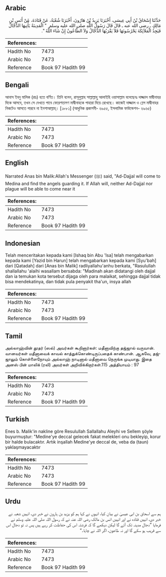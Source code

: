 ## Arabic


<div dir="rtl" lang="ar" style={{fontSize:'larger',backgroundColor:'#f8f9fa',padding:20}}>
حَدَّثَنَا إِسْحَاقُ بْنُ أَبِي عِيسَى، أَخْبَرَنَا يَزِيدُ بْنُ هَارُونَ، أَخْبَرَنَا شُعْبَةُ، عَنْ قَتَادَةَ، عَنْ أَنَسِ بْنِ مَالِكٍ ـ رضى الله عنه ـ قَالَ قَالَ رَسُولُ اللَّهِ صلى الله عليه وسلم ‏ "‏ الْمَدِينَةُ يَأْتِيهَا الدَّجَّالُ فَيَجِدُ الْمَلاَئِكَةَ يَحْرُسُونَهَا فَلاَ يَقْرَبُهَا الدَّجَّالُ وَلاَ الطَّاعُونُ إِنْ شَاءَ اللَّهُ ‏"‏‏.‏
</div>
<div style={{backgroundColor:'#f8f9fa',padding:20, marginBottom: 10}}><table> <thead> <tr> <th>References:</th> <th></th> </tr> </thead> <tbody><tr><td>Hadith No</td><td>7473</td></tr><tr><td>Arabic No</td><td>7473</td></tr><tr><td>Reference</td><td>Book 97 Hadith 99</td></tr></tbody></table></div>

## Bengali


<div dir="ltr" lang="bn" style={{fontSize:'larger',backgroundColor:'#f8f9fa',padding:20}}>
আনাস ইবনু মালিক (রাঃ) হতে বর্ণিত। তিনি বলেন, রাসূলুল্লাহ সাল্লাল্লাহু আলাইহি ওয়াসাল্লাম বলেছেনঃ দাজ্জাল মাদ্বীনাহর দিকে আসবে, তখন সে দেখতে পাবে ফেরেশতাগণ মাদ্বীনাহকে পাহারা দিয়ে রেখেছে। কাজেই দাজ্জাল ও প্লেগ মাদ্বীনাহর নিকটেও আসতে পারবে না ইনশাআল্লাহ্। [১৮৮১] (আধুনিক প্রকাশনী- ৬৯৫৫, ইসলামিক ফাউন্ডেশন- ৬৯৬৫)
</div>
<div style={{backgroundColor:'#f8f9fa',padding:20, marginBottom: 10}}><table> <thead> <tr> <th>References:</th> <th></th> </tr> </thead> <tbody><tr><td>Hadith No</td><td>7473</td></tr><tr><td>Arabic No</td><td>7473</td></tr><tr><td>Reference</td><td>Book 97 Hadith 99</td></tr></tbody></table></div>

## English


<div dir="ltr" lang="en" style={{fontSize:'larger',backgroundColor:'#f8f9fa',padding:20}}>
Narrated Anas bin Malik:Allah's Messenger (ﷺ) said, "Ad-Dajjal will come to Medina and find the angels guarding it. If Allah will, neither Ad-Dajjal nor plague will be able to come near it
</div>
<div style={{backgroundColor:'#f8f9fa',padding:20, marginBottom: 10}}><table> <thead> <tr> <th>References:</th> <th></th> </tr> </thead> <tbody><tr><td>Hadith No</td><td>7473</td></tr><tr><td>Arabic No</td><td>7473</td></tr><tr><td>Reference</td><td>Book 97 Hadith 99</td></tr></tbody></table></div>

## Indonesian


<div dir="ltr" lang="id" style={{fontSize:'larger',backgroundColor:'#f8f9fa',padding:20}}>
Telah menceritakan kepada kami [Ishaq bin Abu 'Isa] telah mengabarkan kepada kami [Yazid bin Harun] telah mengabarkan kepada kami [Syu'bah] dari [Qatadah] dari [Anas bin Malik] radliyallahu'anhu berkata, "Rasulullah shallallahu 'alaihi wasallam bersabda: "Madinah akan didatangi oleh dajjal dan ia temukan kota tersebut dijaga oleh para malaikat, sehingga dajjal tidak bisa mendekatinya, dan tidak pula penyakit tha'un, insya allah
</div>
<div style={{backgroundColor:'#f8f9fa',padding:20, marginBottom: 10}}><table> <thead> <tr> <th>References:</th> <th></th> </tr> </thead> <tbody><tr><td>Hadith No</td><td>7473</td></tr><tr><td>Arabic No</td><td>7473</td></tr><tr><td>Reference</td><td>Book 97 Hadith 99</td></tr></tbody></table></div>

## Tamil


<div dir="ltr" lang="ta" style={{fontSize:'larger',backgroundColor:'#f8f9fa',padding:20}}>
அல்லாஹ்வின் தூதர் (ஸல்) அவர்கள் கூறினார்கள்: மதீனாவிற்கு தஜ்ஜால் வருவான். வானவர்கள் மதீனாவைக் காவல் காத்துக்கொண்டிருப்பதைக் காண்பான். ஆகவே, தஜ்ஜாலும் கொள்ளைநோயும் அல்லாஹ் நாடினால் மதீனாவை நெருங்க முடியாது. இதை அனஸ் பின் மாலிக் (ரலி) அவர்கள் அறிவிக்கிறார்கள்.115 அத்தியாயம் : 97
</div>
<div style={{backgroundColor:'#f8f9fa',padding:20, marginBottom: 10}}><table> <thead> <tr> <th>References:</th> <th></th> </tr> </thead> <tbody><tr><td>Hadith No</td><td>7473</td></tr><tr><td>Arabic No</td><td>7473</td></tr><tr><td>Reference</td><td>Book 97 Hadith 99</td></tr></tbody></table></div>

## Turkish


<div dir="ltr" lang="tr" style={{fontSize:'larger',backgroundColor:'#f8f9fa',padding:20}}>
Enes b. Malik'in nakline göre Resulullah Sallallahu Aleyhi ve Sellem şöyle buyurmuştur: "Medine'ye deccal gelecek fakat melekleri onu bekleyip, korur bir halde bulacaktır. Artık inşallah Medine'ye deccal de, veba da (taun) yaklaşmayacaktır
</div>
<div style={{backgroundColor:'#f8f9fa',padding:20, marginBottom: 10}}><table> <thead> <tr> <th>References:</th> <th></th> </tr> </thead> <tbody><tr><td>Hadith No</td><td>7473</td></tr><tr><td>Arabic No</td><td>7473</td></tr><tr><td>Reference</td><td>Book 97 Hadith 99</td></tr></tbody></table></div>

## Urdu


<div dir="rtl" lang="ur" style={{fontSize:'larger',backgroundColor:'#f8f9fa',padding:20}}>
ہم سے اسحاق بن ابی عیسیٰ نے بیان کیا، انہوں نے کہا ہم کو یزید بن ہارون نے خبر دی، انہیں شعبہ نے خبر دی، انہیں قتادہ نے اور انہیں انس بن مالک رضی اللہ عنہ نے کہ رسول اللہ صلی اللہ علیہ وسلم نے فرمایا ”دجال مدینہ تک آئے گا لیکن دیکھے گا کہ فرشتہ اس کی حفاظت کر رہے ہیں پس نہ تو دجال اس سے قریب ہو سکے گا اور نہ طاعون، اگر اللہ نے چاہا۔“
</div>
<div style={{backgroundColor:'#f8f9fa',padding:20, marginBottom: 10}}><table> <thead> <tr> <th>References:</th> <th></th> </tr> </thead> <tbody><tr><td>Hadith No</td><td>7473</td></tr><tr><td>Arabic No</td><td>7473</td></tr><tr><td>Reference</td><td>Book 97 Hadith 99</td></tr></tbody></table></div>
